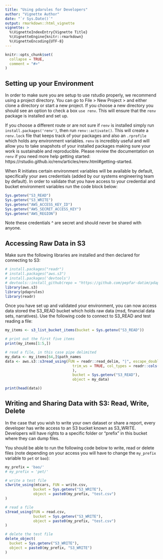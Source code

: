```yaml
---
title: "Using pdarules for Developers"
author: "Vignette Author"
date: "`r Sys.Date()`"
output: rmarkdown::html_vignette
vignette: >
  %\VignetteIndexEntry{Vignette Title}
  %\VignetteEngine{knitr::rmarkdown}
  %\VignetteEncoding{UTF-8}
---
```


```r
knitr::opts_chunk$set(
  collapse = TRUE,
  comment = "#>"
)
```

## Setting up your Environment

In order to make sure you are setup to use rstudio properly, we recommend using a project directory. You can go to File > New Project > and either clone a directory or start a new project. If you choose a new directory you should see an option to check a box `use renv`. This will ensure that the `renv` package is installed and set up.

If you choose a different route or are not sure if `renv` is installed simply run `install.packages('renv')`, then run `renv::activate()`. This will create a `renv.lock` file that keeps track of your packages and also an `.rprofile` which holds any environment variables. `renv` is incredibly useful and will allow you to take snapshots of your installed packages making sure your work is sustainable and reproducible. Please review the documentation on `renv` if you need more help getting started: https://rstudio.github.io/renv/articles/renv.html#getting-started.

When R initiates certain environment variables will be available by default, specifically your aws credentials (added by our systems engineering team by default). In order to validate that you have access to your credential and bucket environment variables run the code block below:

```r
Sys.getenv("S3_READ")
Sys.getenv("S3_WRITE")
Sys.getenv("AWS_ACCESS_KEY_ID")
Sys.getenv("AWS_SECRET_ACCESS_KEY")
Sys.getenv("AWS_REGION")
```

Note these credentials ^ are secret and should never be shared with anyone.

## Accessing Raw Data in S3

Make sure the following libraries are installed and then declared for connecting to S3: 

```r
# install.packages("readr")
# install.packages("aws.s3")
# install.packages('devtools')
# devtools::install_github(repo = "https://github.com/pepfar-datim/pdaprules.git", ref = "main")
library(aws.s3)
library(pdaprules)
library(readr)
```

Once you have set up and validated your environment, you can now access data stored the S3_READ bucket which holds raw data (msd, financial data sets, narratives). Use the following code to connect to S3_READ and test reading a file: 

```r

my_items <- s3_list_bucket_items(bucket = Sys.getenv("S3_READ"))

# print out the first five items
print(my_items[1:5,])

# read a file, in this case pipe delimited
my_data <- my_items[64,]$path_names
data <- aws.s3::s3read_using(FUN = readr::read_delim, "|", escape_double = FALSE,
                               trim_ws = TRUE, col_types = readr::cols(.default = readr::col_character()
                               ), 
                               bucket = Sys.getenv("S3_READ"),
                               object = my_data)

print(head(data))
```


## Writing and Sharing Data with S3: Read, Write, Delete

In the case that you wish to write your own dataset or share a report, every developer has write access to an S3 bucket known as S3_WRITE. Developers will have rights to a specific folder or "prefix" in this bucket where they can dump files.

You should be able to run the following code below to write, read or delete files (note depending on your access you will have to change the `my_prefix` variable to `pet` or `bao`):  


```r

my_prefix = 'bao/'
# my_prefix = 'pet/'

# write a test file
s3write_using(mtcars, FUN = write.csv,
             bucket = Sys.getenv("S3_WRITE"),
             object = paste0(my_prefix, "test.csv")
)

# read a file
s3read_using(FUN = read.csv,
             bucket = Sys.getenv("S3_WRITE"),
             object = paste0(my_prefix, "test.csv")
)

# delete the test file 
delete_object(
  bucket = Sys.getenv("S3_WRITE"),
  object = paste0(my_prefix, "S3_WRITE")
)

```
